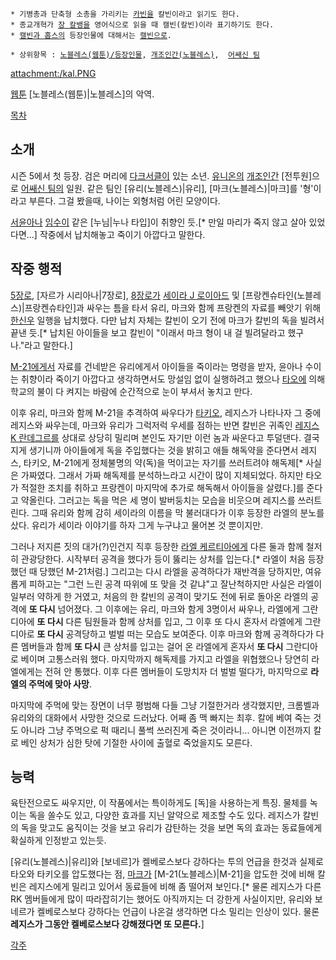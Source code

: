  * 기병총과 단축형 소총을 가리키는 [[카빈]]을 칼빈이라고 읽기도 한다.
 * 종교개혁가 [[장 칼뱅]]을 영어식으로 읽을 때 캘빈(칼빈)이라 표기하기도 한다.
 * [[캘빈과 홉스]]의 등장인물에 대해서는 [[캘빈]]으로.

 * 상위항목 : [[노블레스(웹툰)/등장인물]], [[개조인간(노블레스)]],  [[어쌔신 팀]]

attachment:/kal.PNG

[[웹툰]] [노블레스(웹툰)|노블레스]의 악역.

[[목차]]

== 소개 ==
시즌 5에서 첫 등장. 검은 머리에 [[다크서클]]이 있는 소년. [[유니온(노블레스)|유니온]]의 [[개조인간(노블레스)|개조인간]] [전투원]으로 [[어쌔신 팀]]의 일원. 같은 팀인 [유리(노블레스)|유리], [마크(노블레스)|마크]를 '형'이라고 부른다. 그걸 봤을때, 나이는 외형처럼 어린 모양이다.

[[서윤아]]나 [[임수이]] 같은 [누님|누나 타입]이 취향인 듯.[* 만일 마리가 죽지 않고 살아 있었다면...] 작중에서 납치해놓고 죽이기 아깝다고 말한다.

== 작중 행적 ==
[[5장로]], [자르가 시리아나|7장로], [[8장로]]가 [[세이라 J 로이아드]] 및 [프랑켄슈타인(노블레스)|프랑켄슈타인]과 싸우는 틈을 타서 유리, 마크와 함께 프랑켄의 자료를 빼앗기 위해 [[한신우]] 일행을 납치했다. 다만 납치 자체는 칼빈이 오기 전에 마크가 칼빈의 독을 빌려서 끝낸 듯.[* 납치된 아이들을 보고 칼빈이 "이래서 마크 형이 내 걸 빌려달라고 했구나."라고 말한다.]

[[M-21(노블레스)|M-21]]에게서 자료를 건네받은 유리에게서 아이들을 죽이라는 명령을 받자, 윤아나 수이는 취향이라 죽이기 아깝다고 생각하면서도 망설임 없이 실행하려고 했으나 [[타오(노블레스)|타오]]에 의해 학교의 불이 다 켜지는 바람에 순간적으로 눈이 부셔서 놓치고 만다.

이후 유리, 마크와 함께 M-21을 추격하여 싸우다가 [[타키오]], 레지스가 나타나자 그 중에 레지스와 싸우는데, 마크와 유리가 그럭저럭 우세를 점하는 반면 칼빈은 귀족인 [[레지스 K 란데그르]]를 상대로 상당히 밀리며 본인도 자기만 이런 놈과 싸운다고 투덜댄다. 결국 지게 생기니까 아이들에게 독을 주입했다는 것을 밝히고 애들 해독약을 준다면서 레지스, 타키오, M-21에게 정체불명의 약(독)을 먹이고는 자기를 쓰러트려야 해독제[* 사실은 가짜였다. 그래서 가짜 해독제를 분석하느라고 시간이 많이 지체되었다. 하지만 타오가 적절한 조치를 취하고 프랑켄이 마지막에 추가로 해독해서 아이들을 살렸다.]를 준다고 약올린다. 그러고는 독을 먹은 세 명이 발버둥치는 모습을 비웃으며 레지스를 쓰러트린다. 그때 유리와 함께 감히 세이라의 이름을 막 불러대다가 이후 등장한 라엘의 분노를 샀다. 유리가 세이라 이야기를 하자 그게 누구냐고 물어본 것 뿐이지만.

그러나 저지른 짓의 대가(?)인건지 직후 등장한 [[라엘 케르티아]]에게 다른 둘과 함께 철저히 관광당한다. 시작부터 공격을 했다가 등이 뚫리는 상처를 입는다.[* 라엘이 처음 등장했던 때 당했던 M-21처럼.] 그리고는 다시 라엘을 공격하다가 재반격을 당하지만, 여유롭게 피하고는 "그런 느린 공격 따위에 또 맞을 것 같냐"고 잘난척하지만 사실은 라엘이 일부러 약하게 한 거였고, 처음의 한 칼빈의 공격이 맞기도 전에 뒤로 돌아온 라엘의 공격에 '''또 다시''' 넘어졌다. 그 이후에는 유리, 마크와 함게 3명이서 싸우나, 라엘에게 그란디아에 '''또 다시''' 다른 팀원들과 함께 상처를 입고, 그 이후 또 다시 혼자서 라엘에게 그란디아로 '''또 다시''' 공격당하고 벌벌 떠는 모습도 보여준다. 이후 마크와 함께 공격하다가 다른 멤버들과 함께 '''또 다시''' 큰 상처를 입고는 걸어 온 라엘에게 혼자서 '''또 다시''' 그란디아로 베이며 고통스러워 했다. 마지막까지 해독제를 가지고 라엘을 위협했으나 당연히 라엘에게는 전혀 안 통했다. 이후 다른 멤버들이 도망치자 더 벌벌 떨다가, 마지막으로 '''라엘의 주먹에 맞아 사망'''.

마지막에 주먹에 맞는 장면이 너무 평범해 다들 그냥 기절한거라 생각했지만, 크롬벨과 유리와의 대화에서 사망한 것으로 드러났다. 어째 좀 맥 빠지는 최후. 칼에 베여 죽는 것도 아니라 그냥 주먹으로 퍽 때리니 풀썩 쓰러진게 죽은 것이라니... 아니면 이전까지 칼로 베인 상처가 심한 탓에 기절한 사이에 출혈로 죽었을지도 모른다.

== 능력 ==
육탄전으로도 싸우지만, 이 작품에서는 특이하게도 [독]을 사용하는게 특징. 물체를 녹이는 독을 쏠수도 있고, 다양한 효과를 지닌 알약으로 제조할 수도 있다. 레지스가 칼빈의 독을 맞고도 움직이는 것을 보고 유리가 감탄하는 것을 보면 독의 효과는 동료들에게 확실하게 인정받고 있는듯.

[유리(노블레스)|유리]와 [보네르]가 켈베로스보다 강하다는 투의 언급을 한것과 실제로 타오와 타키오를 압도했다는 점, [[마크(노블레스)|마크]]가 [M-21(노블레스)|M-21]을 압도한 것에 비해 칼빈은 레지스에게 밀리고 있어서 동료들에 비해 좀 떨어져 보인다.[* 물론 레지스가 다른 RK 멤버들에게 많이 따라잡히기는 했어도 아직까지는 더 강한게 사실이지만, 유리와 보네르가 켈베로스보다 강하다는 언급이 나온걸 생각하면 다소 밀리는 인상이 있다. 물론 '''레지스가 그동안 켈베로스보다 강해졌다면 또 모른다.''']


[[각주]]
